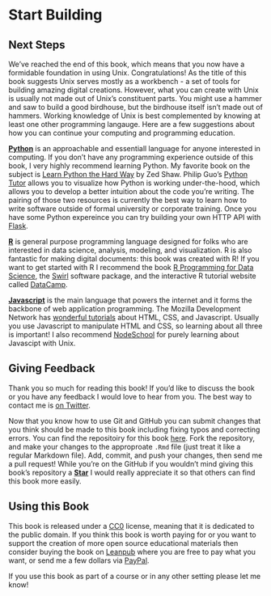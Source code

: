 # Start Building

## Next Steps

We've reached the end of this book, which means that you now have a formidable
foundation in using Unix. Congratulations! As the title of this book suggests
Unix serves mostly as a workbench - a set of tools for building amazing digital
creations. However, what you can create with Unix is usually not made out of
Unix's constituent parts. You might use a hammer and saw to build a good
birdhouse, but the birdhouse itself isn't made out of hammers. Working knowledge
of Unix is best complemented by knowing at least one other programming langauge.
Here are a few suggestions about how you can continue your computing and
programming education.

[**Python**](https://www.python.org/) is an approachable and essentiall language
for anyone interested in computing. If you don't have any programming experience
outside of this book, I very highly recommend learning Python. My favorite book
on the subject is [Learn Python the Hard Way](https://learnpythonthehardway.org/book/)
by Zed Shaw. Philip Guo's [Python Tutor](http://pythontutor.com/) allows you to
visualize how Python is working under-the-hood, which allows you to develop a
better intuition about the code you're writing. The pairing of those two
resources is currently the best way to learn how to write software outside of
formal university or corporate training. Once you have some Python expereince
you can try building your own HTTP API with [Flask](http://flask.pocoo.org/).

[**R**](https://www.r-project.org/) is general purpose programming language
designed for folks who are interested in data science, analysis, modeling, and
visualization. R is also fantastic for making digital documents: this book was
created with R! If you want to get started with R I recommend the book 
[R Programming for Data Science](https://leanpub.com/rprogramming), the
[Swirl](http://swirlstats.com/) software package, and the interactive R
tutorial website called [DataCamp](https://www.datacamp.com/).

[**Javascript**](https://developer.mozilla.org/en-US/docs/Web/JavaScript) is 
the main language that powers the internet and it forms the backbone of web
application programming. The Mozilla Development Network has 
[wonderful tutorials](https://developer.mozilla.org/en-US/docs/Web/Tutorials)
about HTML, CSS, and Javascript. Usually you use Javascript to manipulate
HTML and CSS, so learning about all three is important! I also recommend
[NodeSchool](https://nodeschool.io/) for purely learning about Javascipt with
Unix.

## Giving Feedback

Thank you so much for reading this book! If you'd like to discuss the book or
you have any feedback I would love to hear from you. The best way to contact me
is [on Twitter](https://twitter.com/seankross).

Now that you know how to use Git and GitHub you can submit changes that you
think should be made to this book including fixing typos and correcting errors.
You can find the repositoiry for this book
[here](https://github.com/seankross/the-unix-workbench). Fork the repository,
and make your changes to the approproate `.Rmd` file (just treat it like a
regular Markdown file). Add, commit, and push your changes, then send me a pull
request! While you're on the GitHub if you wouldn't mind giving this book's
repository a [**Star**](https://github.com/seankross/the-unix-workbench) I 
would really appreciate it so that others can find this book more easily.

## Using this Book

This book is released under a [CC0](https://creativecommons.org/publicdomain/zero/1.0/) 
license, meaning that it is dedicated to the public domain. If you think this
book is worth paying for or you want to support the creation of more open source 
educational materials then consider buying the book 
on [Leanpub](https://leanpub.com/theunixworkbench) where you are free to pay 
what you want, or send me a few dollars via [PayPal](https://www.paypal.me/seankross/5).

If you use this book as part of a course or in any other setting please let me
know!
